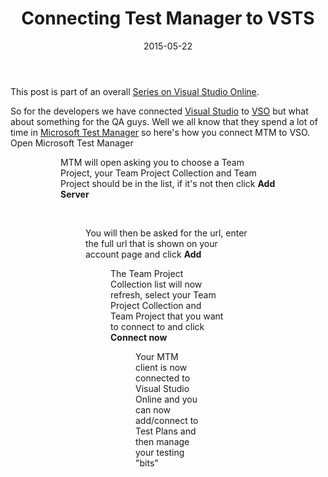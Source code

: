 ﻿---
title: 'Connecting Test Manager to VSTS'
date: 2015-05-22
tags: ['VSTS / TFS', 'VSTS Series', 'Visual Studio Team Services', 'Test Manager']
draft: false
summary: 'This post is part of an overall Series on Visual Studio Online.'
---


This post is part of an overall [Series on Visual Studio Online](https://gordonbeeming.com/blog/series/Visual-Studio-Online).
 
So for the developers we have connected [Visual Studio](https://www.visualstudio.com/) to [VSO](https://www.visualstudio.com/en-us/products/what-is-visual-studio-online-vs) but what about something for the QA guys. Well we all know that they spend a lot of time in [Microsoft Test Manager](https://msdn.microsoft.com/en-us/library/jj635157.aspx) so here's how you connect MTM to VSO. Open Microsoft Test Manager
 
<Figure key="/images/05732e09234349e7a7093ef476c994d3.png" src="/images/05732e09234349e7a7093ef476c994d3.png" alt="image" width="0" height="0" caption="FILL THIS IN" /> <Figure key="/images/eaf8033361d8408d9ece359badb953bc.png" src="/images/eaf8033361d8408d9ece359badb953bc.png" alt="image" width="0" height="0" caption="FILL THIS IN" /> 
 
MTM will open asking you to choose a Team Project, your Team Project Collection and Team Project should be in the list, if it's not then click **Add Server**
 
  <Figure key="/images/384d96b88d5641e5b3a4fcce3c4fd678.png" src="/images/384d96b88d5641e5b3a4fcce3c4fd678.png" alt="image" width="0" height="0" caption="FILL THIS IN" /> 
 
You will then be asked for the url, enter the full url that is shown on your account page and click **Add**
 
<Figure key="/images/540344fada594070b896384437ec04c9.png" src="/images/540344fada594070b896384437ec04c9.png" alt="image" width="0" height="0" caption="FILL THIS IN" /> 
 
The Team Project Collection list will now refresh, select your Team Project Collection and Team Project that you want to connect to and click **Connect now**
 
<Figure key="/images/22198c03b2de4d029d41ccfe9598df7c.png" src="/images/22198c03b2de4d029d41ccfe9598df7c.png" alt="image" width="0" height="0" caption="FILL THIS IN" /> 
 
Your MTM client is now connected to Visual Studio Online and you can now add/connect to Test Plans and then manage your testing "bits"
 
<Figure key="/images/19376d79851340c2a2e207d9fdf6cb85.png" src="/images/19376d79851340c2a2e207d9fdf6cb85.png" alt="image" width="0" height="0" caption="FILL THIS IN" />

